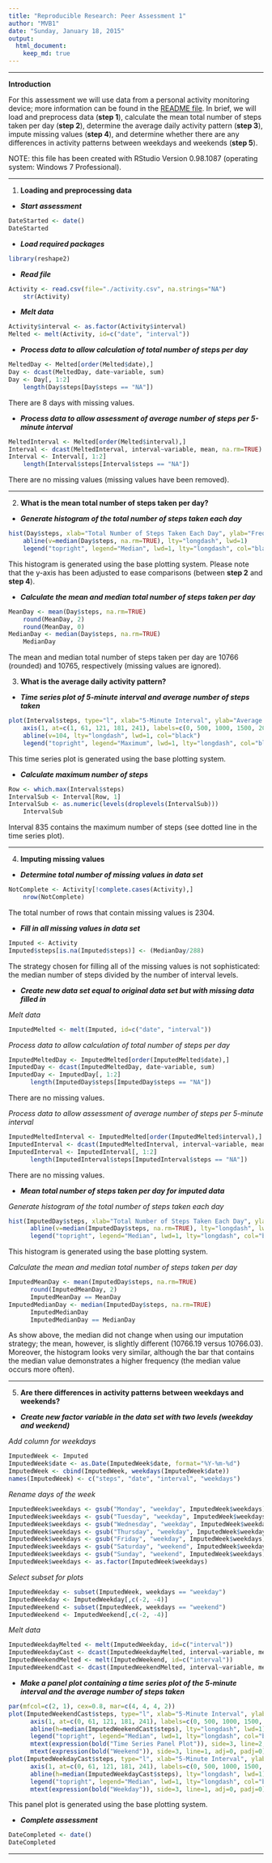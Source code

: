 ```yaml
---
title: "Reproducible Research: Peer Assessment 1"
author: "MVB1"
date: "Sunday, January 18, 2015"
output: 
  html_document:
    keep_md: true
---
```



***


**Introduction**

For this assessment we will use data from a personal activity monitoring device; more information can be found in the [README file](https://github.com/MVB1/RepData_PeerAssessment1/blob/master/README.md). In brief, we will load and preprocess data (**step 1**), calculate the mean total number of steps taken per day (**step 2**), determine the average daily activity pattern (**step 3**), impute missing values (**step 4**), and determine whether there are any differences in activity patterns between weekdays and weekends (**step 5**). 

NOTE: this file has been created with RStudio Version 0.98.1087 (operating system: Windows 7 Professional). 


***


1. **Loading and preprocessing data**
* ***Start assessment***
  
```r
DateStarted <- date()
DateStarted
```

* ***Load required packages***
  
```r
library(reshape2)
```

* ***Read file***
  
```r
Activity <- read.csv(file="./activity.csv", na.strings="NA")
    str(Activity)
```

* ***Melt data***
  
```r
Activity$interval <- as.factor(Activity$interval)
Melted <- melt(Activity, id=c("date", "interval"))
```

* ***Process data to allow calculation of total number of steps per day***
  
```r
MeltedDay <- Melted[order(Melted$date),]
Day <- dcast(MeltedDay, date~variable, sum)
Day <- Day[, 1:2]
    length(Day$steps[Day$steps == "NA"])
```
There are 8 days with missing values.

* ***Process data to allow assessment of average number of steps per 5-minute interval***
  
```r
MeltedInterval <- Melted[order(Melted$interval),]
Interval <- dcast(MeltedInterval, interval~variable, mean, na.rm=TRUE)
Interval <- Interval[, 1:2]
    length(Interval$steps[Interval$steps == "NA"])
```
There are no missing values (missing values have been removed).


***


2. **What is the mean total number of steps taken per day?**
* ***Generate histogram of the total number of steps taken each day***
  
```r
hist(Day$steps, xlab="Total Number of Steps Taken Each Day", ylab="Frequency", ylim=c(0, 25), yaxp=c(0, 25, n=5), main="Steps Histogram", col="lightsteelblue", breaks=10)
    abline(v=median(Day$steps, na.rm=TRUE), lty="longdash", lwd=1)
    legend("topright", legend="Median", lwd=1, lty="longdash", col="black")
```

This histogram is generated using the base plotting system. Please note that the y-axis has been adjusted to ease comparisons (between **step 2** and **step 4**).

* ***Calculate the mean and median total number of steps taken per day***
  
```r
MeanDay <- mean(Day$steps, na.rm=TRUE)
    round(MeanDay, 2)
    round(MeanDay, 0)
MedianDay <- median(Day$steps, na.rm=TRUE)
    MedianDay
```
The mean and median total number of steps taken per day are 10766 (rounded) and 10765, respectively (missing values are ignored).

3. **What is the average daily activity pattern?**
* ***Time series plot of 5-minute interval and average number of steps taken***  
  
```r
plot(Interval$steps, type="l", xlab="5-Minute Interval", ylab="Average Number of Steps", ylim=c(0, 210), yaxp=c(0, 210, n=3), main="Time Series Plot", col="steelblue", xaxt="n")
    axis(1, at=c(1, 61, 121, 181, 241), labels=c(0, 500, 1000, 1500, 2000))
    abline(v=104, lty="longdash", lwd=1, col="black")
    legend("topright", legend="Maximum", lwd=1, lty="longdash", col="black")
```

This time series plot is generated using the base plotting system.

* ***Calculate maximum number of steps***
  
```r
Row <- which.max(Interval$steps)
IntervalSub <- Interval[Row, 1]
IntervalSub <- as.numeric(levels(droplevels(IntervalSub)))
    IntervalSub
```
Interval 835 contains the maximum number of steps (see dotted line in the time series plot).


***


4. **Imputing missing values**
* ***Determine total number of missing values in data set***
  
```r
NotComplete <- Activity[!complete.cases(Activity),]
    nrow(NotComplete)
```
The total number of rows that contain missing values is 2304.
  
* ***Fill in all missing values in data set***
  
```r
Imputed <- Activity
Imputed$steps[is.na(Imputed$steps)] <- (MedianDay/288)
```
The strategy chosen for filling all of the missing values is not sophisticated: the median number of steps divided by the number of interval levels.

* ***Create new data set equal to original data set but with missing data filled in***
    
*Melt data*
    
```r
ImputedMelted <- melt(Imputed, id=c("date", "interval"))
```
    
*Process data to allow calculation of total number of steps per day*
    
```r
ImputedMeltedDay <- ImputedMelted[order(ImputedMelted$date),]
ImputedDay <- dcast(ImputedMeltedDay, date~variable, sum)
ImputedDay <- ImputedDay[, 1:2]
      length(ImputedDay$steps[ImputedDay$steps == "NA"])
```
There are no missing values.
    
*Process data to allow assessment of average number of steps per 5-minute interval*
    
```r
ImputedMeltedInterval <- ImputedMelted[order(ImputedMelted$interval),]
ImputedInterval <- dcast(ImputedMeltedInterval, interval~variable, mean, na.rm=TRUE)
ImputedInterval <- ImputedInterval[, 1:2]
      length(ImputedInterval$steps[ImputedInterval$steps == "NA"])
```
There are no missing values.
    
* ***Mean total number of steps taken per day for imputed data***
    
*Generate histogram of the total number of steps taken each day*
    
```r
hist(ImputedDay$steps, xlab="Total Number of Steps Taken Each Day", ylab="Frequency", ylim=c(0, 25), yaxp=c(0, 25, n=5), main="Imputed Steps Histogram", col="lightsteelblue", breaks=10)
      abline(v=median(ImputedDay$steps, na.rm=TRUE), lty="longdash", lwd=1)
      legend("topright", legend="Median", lwd=1, lty="longdash", col="black")  
```

This histogram is generated using the base plotting system.
    
*Calculate the mean and median total number of steps taken per day*
    
```r
ImputedMeanDay <- mean(ImputedDay$steps, na.rm=TRUE)
      round(ImputedMeanDay, 2)
      ImputedMeanDay == MeanDay
ImputedMedianDay <- median(ImputedDay$steps, na.rm=TRUE)
      ImputedMedianDay
      ImputedMedianDay == MedianDay
```
As show above, the median did not change when using our imputation strategy; the mean, however, is slightly different (10766.19 versus 10766.03). Moreover, the histogram looks very similar, although the bar that contains the median value demonstrates a higher frequency (the median value occurs more often).


***


5. **Are there differences in activity patterns between weekdays and weekends?**
* ***Create new factor variable in the data set with two levels (weekday and weekend)***
    
*Add column for weekdays*
    
```r
ImputedWeek <- Imputed    
ImputedWeek$date <- as.Date(ImputedWeek$date, format="%Y-%m-%d")     
ImputedWeek <- cbind(ImputedWeek, weekdays(ImputedWeek$date))   
names(ImputedWeek) <- c("steps", "date", "interval", "weekdays")
```
    
*Rename days of the week*
    
```r
ImputedWeek$weekdays <- gsub("Monday", "weekday", ImputedWeek$weekdays)    
ImputedWeek$weekdays <- gsub("Tuesday", "weekday", ImputedWeek$weekdays) 
ImputedWeek$weekdays <- gsub("Wednesday", "weekday", ImputedWeek$weekdays)
ImputedWeek$weekdays <- gsub("Thursday", "weekday", ImputedWeek$weekdays)
ImputedWeek$weekdays <- gsub("Friday", "weekday", ImputedWeek$weekdays)
ImputedWeek$weekdays <- gsub("Saturday", "weekend", ImputedWeek$weekdays)
ImputedWeek$weekdays <- gsub("Sunday", "weekend", ImputedWeek$weekdays)
ImputedWeek$weekdays <- as.factor(ImputedWeek$weekdays)
```
    
*Select subset for plots*
    
```r
ImputedWeekday <- subset(ImputedWeek, weekdays == "weekday")
ImputedWeekday <- ImputedWeekday[,c(-2, -4)]
ImputedWeekend <- subset(ImputedWeek, weekdays == "weekend")
ImputedWeekend <- ImputedWeekend[,c(-2, -4)]
```
    
*Melt data*
    
```r
ImputedWeekdayMelted <- melt(ImputedWeekday, id=c("interval"))
ImputedWeekdayCast <- dcast(ImputedWeekdayMelted, interval~variable, mean)      
ImputedWeekendMelted <- melt(ImputedWeekend, id=c("interval"))
ImputedWeekendCast <- dcast(ImputedWeekendMelted, interval~variable, mean)
```

* ***Make a panel plot containing a time series plot of the 5-minute interval and the average number of steps taken***
  
```r
par(mfcol=c(2, 1), cex=0.8, mar=c(4, 4, 4, 2))       
plot(ImputedWeekendCast$steps, type="l", xlab="5-Minute Interval", ylab="Average Number of Steps", ylim=c(0, 210), yaxp=c(0, 210, n=3), main=NULL, col="steelblue", xaxt="n")
      axis(1, at=c(0, 61, 121, 181, 241), labels=c(0, 500, 1000, 1500, 2000))      
      abline(h=median(ImputedWeekendCast$steps), lty="longdash", lwd=1)
      legend("topright", legend="Median", lwd=1, lty="longdash", col="black")  
      mtext(expression(bold("Time Series Panel Plot")), side=3, line=2, cex=1.2)     
      mtext(expression(bold("Weekend")), side=3, line=1, adj=0, padj=0)    
plot(ImputedWeekdayCast$steps, type="l", xlab="5-Minute Interval", ylab="Average Number of Steps", ylim=c(0, 210), yaxp=c(0, 210, n=3), main=NULL, col="steelblue", xaxt="n")
      axis(1, at=c(0, 61, 121, 181, 241), labels=c(0, 500, 1000, 1500, 2000))
      abline(h=median(ImputedWeekdayCast$steps), lty="longdash", lwd=1)   
      legend("topright", legend="Median", lwd=1, lty="longdash", col="black")   
      mtext(expression(bold("Weekday")), side=3, line=1, adj=0, padj=0) 
```

This panel plot is generated using the base plotting system.

* ***Complete assessment***
  
```r
DateCompleted <- date()
DateCompleted
```


***


